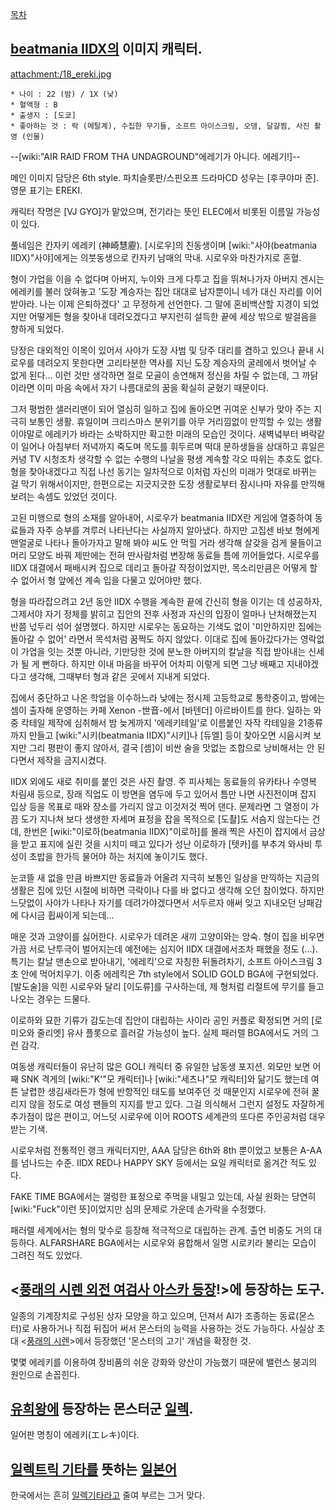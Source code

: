 [[목차]]

== [[beatmania IIDX]]의 이미지 캐릭터. ==
attachment:/18_ereki.jpg


 * 나이 : 22 (밤) / 1X (낮)
 * 혈액형 : B
 * 출생지 : [도쿄]
 * 좋아하는 것 : 락 (메탈계), 수집한 무기들, 소프트 아이스크림, 오뎅, 달걀찜, 사진 촬영 (인물)

--[wiki:"AIR RAID FROM THA UNDAGROUND"에레기가 아니다. 에레기!]--

메인 이미지 담당은 6th style. 파치슬롯판/스핀오프 드라마CD 성우는 [후쿠야마 준]. 영문 표기는 EREKI.

캐릭터 작명은 [VJ GYO]가 맡았으며, 전기라는 뜻인 ELEC에서 비롯된 이름일 가능성이 있다. 

풀네임은 칸자키 에레키 (神崎慧靂). [시로우]의 친동생이며 [wiki:"사야(beatmania IIDX)"사야]에게는 의붓동생으로 칸자키 남매의 막내. 시로우와 마찬가지로 혼혈.

형이 가업을 이을 수 없다며 아버지, 누이와 크게 다투고 집을 뛰쳐나가자 아버지 겐시는 에레키를 불러 앉혀놓고 '도장 계승자는 집안 대대로 남자뿐이니 네가 대신 자리를 이어받아라. 나는 이제 은퇴하겠다' 고 무정하게 선언한다. 그 말에 혼비백산할 지경이 되었지만 어떻게든 형을 찾아내 데려오겠다고 부지런히 설득한 끝에 세상 밖으로 발걸음을 향하게 되었다.

당장은 대외적인 이목이 있어서 사야가 도장 사범 및 당주 대리를 겸하고 있으나 끝내 시로우를 데려오지 못한다면 고리타분한 역사를 지닌 도장 계승자의 굴레에서 벗어날 수 없게 된다... 이런 것만 생각하면 절로 모골이 송연해져 정신을 차릴 수 없는데, 그 까닭이라면 이미 마음 속에서 자기 나름대로의 꿈을 확실히 굳혔기 때문이다.

그저 평범한 샐러리맨이 되어 열심히 일하고 집에 돌아오면 귀여운 신부가 맞아 주는 지극히 보통인 생활. 휴일이며 크리스마스 분위기를 아무 거리낌없이 만끽할 수 있는 생활이야말로 에레키가 바라는 소박하지만 확고한 미래의 모습인 것이다. 새벽녘부터 벼락같이 일어나 아침부터 저녁까지 죽도며 목도를 휘두르며 떡대 문하생들을 상대하고 휴일은 커녕 TV 시청조차 생각할 수 없는 수행의 나날을 평생 계속할 각오 따위는 추호도 없다.
형을 찾아내겠다고 직접 나선 동기는 일차적으로 이처럼 자신의 미래가 멋대로 바뀌는 걸 막기 위해서이지만, 한편으로는 지긋지긋한 도장 생활로부터 잠시나마 자유를 만끽해 보려는 속셈도 있었던 것이다.

고된 미행으로 형의 소재를 알아내어, 시로우가 beatmania IIDX란 게임에 열중하여 동료들과 자주 승부를 겨루러 나타난다는 사실까지 알아냈다. 하지만 고집센 바보 형에게 맨얼굴로 나타나 돌아가자고 말해 봐야 씨도 안 먹힐 거라 생각해 살갖을 검게 물들이고 머리 모양도 바꿔 제딴에는 전혀 딴사람처럼 변장해 동료들 틈에 끼어들었다. 시로우를 IIDX 대결에서 패배시켜 집으로 데리고 돌아갈 작정이었지만, 목소리만큼은 어떻게 할 수 없어서 형 앞에선 계속 입을 다물고 있어야만 했다.

형을 따라잡으려고 2년 동안 IIDX 수행을 계속한 끝에 간신히 형을 이기는 데 성공하자, 그제서야 자기 정체를 밝히고 집안의 전후 사정과 자신의 입장이 얼마나 난처해졌는지 반쯤 넋두리 섞어 설명했다. 하지만 시로우는 동요하는 기색도 없이 '미안하지만 집에는 돌아갈 수 없어' 라면서 목석처럼 꿈쩍도 하지 않았다.
이대로 집에 돌아갔다가는 영락없이 가업을 잇는 것뿐 아니라, 기만당한 것에 분노한 아버지의 칼날을 직접 받아내는 신세가 될 게 뻔하다. 하지만 이내 마음을 바꾸어 어차피 이렇게 되면 그냥 배째고 지내야겠다고 생각해, 그때부터 형과 같은 곳에서 지내게 되었다.

집에서 중단하고 나온 학업을 이수하느라 낮에는 정시제 고등학교로 통학중이고, 밤에는 셈이 출자해 운영하는 카페 Xenon -世音-에서 [바텐더] 아르바이트를 한다.
일하는 와중 칵테일 제작에 심취해서 밤 늦게까지 '에레키테일'로 이름붙인 자작 칵테일을 21종류까지 만들고 [wiki:"시키(beatmania IIDX)"시키]나 [듀엘] 등이 찾아오면 시음시켜 보지만 그리 평판이 좋지 않아서, 결국 [셈]이 비싼 술을 맛없는 조합으로 낭비해서는 안 된다면서 제작을 금지시켰다.
 
IIDX 외에도 새로 취미를 붙인 것은 사진 촬영. 주 피사체는 동료들의 유카타나 수영복 차림새 등으로, 장래 직업도 이 방면을 염두에 두고 있어서 틈만 나면 사진전이며 잡지 입상 등을 목표로 때와 장소를 가리지 않고 이것저것 찍어 댄다.
문제라면 그 열정이 가끔 도가 지나쳐 보다 생생한 자세며 표정을 잡을 목적으로 [도촬]도 서슴지 않는다는 건데, 한번은 [wiki:"이로하(beatmania IIDX)"이로하]를 몰래 찍은 사진이 잡지에서 금상을 받고 표지에 실린 것을 시치미 떼고 있다가 성난 이로하가 [텟카]를 부추겨 와사비 투성이 초밥을 한가득 물어야 하는 처지에 놓이기도 했다. 

눈코뜰 새 없을 만큼 바쁘지만 동료들과 어울려 지극히 보통인 일상을 만끽하는 지금의 생활은 집에 있던 시절에 비하면 극락이나 다를 바 없다고 생각해 오던 참이었다. 하지만 느닷없이 사야가 나타나 자기를 데려가야겠다면서 서두르자 애써 잊고 지내오던 낭패감에 다시금 휩싸이게 되는데...

매운 것과 고양이를 싫어한다. 시로우가 데려온 새끼 고양이와는 앙숙. 형이 집을 비우면 가끔 서로 난투극이 벌어지는데 예전에는 심지어 IIDX 대결에서조차 패했을 정도 (...).
특기는 칼날 맨손으로 받아내기, '에레킥'으로 자칭한 뒤돌려차기, 소프트 아이스크림 3초 안에 먹어치우기. 이중 에레킥은 7th style에서 SOLID GOLD BGA에 구현되었다.
[발도술]을 익힌 시로우와 달리 [이도류]를 구사하는데, 제 형처럼 리절트에 무기를 들고 나오는 경우는 드물다.

이로하와 묘한 기류가 감도는데 집안이 대립하는 사이라 공인 커플로 확정되면 거의 [로미오와 줄리엣] 유사 플롯으로 흘러갈 가능성이 높다. 실제 패러렐 BGA에서도 거의 그런 감각.

여동생 캐릭터들이 유난히 많은 GOLI 캐릭터 중 유일한 남동생 포지션. 외모만 보면 어째 SNK 격게의 [wiki:"K'"모 캐릭터]나 [wiki:"세츠나"모 캐릭터]와 닮기도 했는데 여튼 날렵한 생김새라든가 형에 반항적인 태도를 보여주던 것 때문인지 시로우에 전혀 꿀리지 않을 정도로 여성 팬들의 지지를 받고 있다. 그걸 의식해서 그런지 설정도 자잘하게 추가점이 많은 편이고, 어느덧 시로우에 이어 ROOTS 세계관의 또다른 주인공처럼 대우받는 기색.

시로우처럼 전통적인 랭크 캐릭터지만, AAA 담당은 6th와 8th 뿐이었고 보통은 A-AA를 넘나드는 수준. IIDX RED나 HAPPY SKY 등에서는 요일 캐릭터로 옮겨간 적도 있다.

FAKE TIME BGA에서는 껄렁한 표정으로 주먹을 내밀고 있는데, 사실 원화는 당연히 [wiki:"Fuck"이런 뜻]이었지만 심의 문제로 가운데 손가락을 수정했다. 

패러렐 세계에서는 형의 맞수로 등장해 적극적으로 대립하는 관계. 출연 비중도 거의 대등하다. ALFARSHARE BGA에서는 시로우와 융합해서 일명 시로키라 불리는 모습이 그려진 적도 있었다.



== <[[풍래의 시렌 외전 여검사 아스카 등장]]!>에 등장하는 도구. ==

일종의 기계장치로 구성된 상자 모양을 하고 있으며, 던져서 AI가 조종하는 동료(몬스터)로 사용하거나 직접 뒤집어 써서 몬스터의 능력을 사용하는 것도 가능하다. 사실상 초대 <[[풍래의 시렌]]>에서 등장했던 '몬스터의 고기' 개념을 확장한 것.

몇몇 에레키를 이용하여 장비품의 쉬운 강화와 양산이 가능했기 때문에 밸런스 붕괴의 원인으로 손꼽힌다.


== [[유희왕]]에 등장하는 몬스터군 [[일렉]]. ==
일어판 명칭이 에레키(エレキ)이다.

== [[일렉트릭 기타]]를 뜻하는 [[일본어]] ==
한국에서는 흔히 [[일렉기타]]라고 줄여 부르는 그거 맞다.
